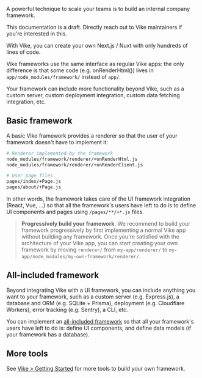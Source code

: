 
A powerful technique to scale your teams is to build an internal company framework.

<Warning>This documentation is a draft. Directly reach out to Vike maintainers if you're interested in this.</Warning>

With Vike, you can create your own Next.js / Nuxt with only hundreds of lines of code.

Vike frameworks use the same interface as regular Vike apps: the only difference is that some code (e.g. <Link href="/onRenderHtml" >onRenderHtml()</Link>) lives in `app/node_modules/framework/` instead of `app/`.

Your framework can include more functionality beyond Vike, such as a custom server, custom deployment integration, custom data fetching integration, etc.


## Basic framework

A basic Vike framework provides a renderer so that the user of your framework doesn't have to implement it:

```bash
# Renderer implemented by the framework
node_modules/framework/renderer/+onRenderHtml.js
node_modules/framework/renderer/+onRenderClient.js

# User page files
pages/index/+Page.js
pages/about/+Page.js
```

In other words, the framework takes care of the UI framework integration (React, Vue, ...) so that all the framework's users have left to do is to define UI components and pages using `/pages/**/+*.js` files.

> **Progressively build your framework**. We recommend to build your framework progressively by first implementing a normal Vike app without building any framework. Once you're satisfied with the architecture of your Vike app, you can start creating your own framework by moving `renderer/` from `my-app/renderer/` to `my-app/node_modules/my-own-framework/renderer/`.


## All-included framework

Beyond integrating Vike with a UI framework, you can include anything you want to your framework, such as a custom server (e.g. Express.js), a database and ORM (e.g. SQLite + Prisma), deployment (e.g. Cloudflare Workers), error tracking (e.g. Sentry), a CLI, etc.

You can implement an [all-included framework](https://land.vike.dev/#all-included) so that all your framework's users have left to do is: define UI components, and define data models (if your framework has a database).


## More tools

See [Vike > Getting Started](https://land.vike.dev/#getting-started) for more tools to build your own framework.
